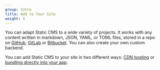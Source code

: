 ```yaml
---
group: Intro
title: Add to Your Site
weight: 3
---
```


You can adapt Static CMS to a wide variety of projects. It works with any content written in markdown, JSON, YAML, or TOML files, stored in a repo on [GitHub](https://github.com/), [GitLab](https://gitlab.com/) or [Bitbucket](https://bitbucket.org). You can also create your own custom backend.

You can add Static CMS to your site in two different ways: [CDN hosting](/docs/add-to-your-site-cdn) or [bundling directly into your app](/docs/add-to-your-site-bundling).
